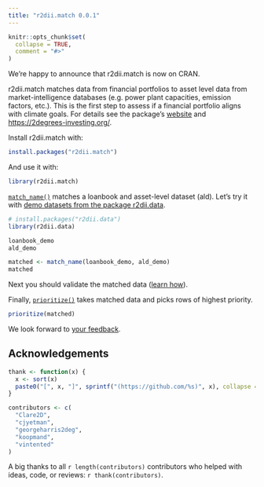```yaml
---
title: "r2dii.match 0.0.1"
---
```


```r
knitr::opts_chunk$set(
  collapse = TRUE,
  comment = "#>"
)
```

We're happy to announce that r2dii.match is now on CRAN. 

r2dii.match matches data from financial portfolios to asset level data from
market-intelligence databases (e.g. power plant capacities, emission factors,
etc.). This is the first step to assess if a financial portfolio aligns with
climate goals. For details see the package's 
[website](https://2degreesinvesting.github.io/r2dii.match/) and
<https://2degrees-investing.org/>.

Install r2dii.match with:

```r
install.packages("r2dii.match")
```

And use it with:

```r
library(r2dii.match)
```

[`match_name()`](https://2degreesinvesting.github.io/r2dii.match/reference/match_name.html) matches a loanbook and asset-level dataset (ald). Let's try it with [demo datasets from the package r2dii.data](https://2degreesinvesting.github.io/r2dii.data/reference/index.html).

```r
# install.packages("r2dii.data")
library(r2dii.data)

loanbook_demo
ald_demo

matched <- match_name(loanbook_demo, ald_demo)
matched
```

Next you should validate the matched data ([learn how](https://2degreesinvesting.github.io/r2dii.match/articles/r2dii-match.html)).

Finally, [`prioritize()`](https://2degreesinvesting.github.io/r2dii.match/reference/prioritize.html) takes matched data and picks rows of highest priority.

```r
prioritize(matched)
```

We look forward to [your feedback](https://github.com/2DegreesInvesting/r2dii.match/issues).

## Acknowledgements

```r
thank <- function(x) {
  x <- sort(x)
  paste0("[", x, "]", sprintf("(https://github.com/%s)", x), collapse = ", ")
}

contributors <- c(
  "Clare2D",
  "cjyetman",
  "georgeharris2deg",
  "koopmand",
  "vintented"
)
```

A big thanks to all `r length(contributors)` contributors who helped with ideas, code, or reviews: `r thank(contributors)`.
